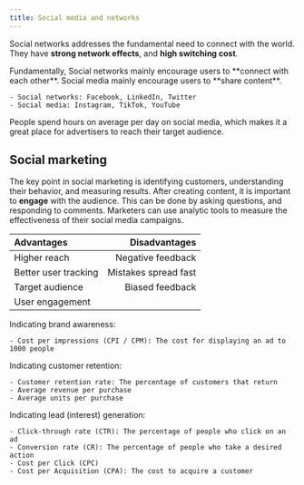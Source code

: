 ```yaml
---
title: Social media and networks
---
```

Social networks addresses the fundamental need to connect with the world. They have **strong network effects**, and **high switching cost**.

<Block variant="knBox" title="Social networks vs. social media">
Fundamentally, Social networks mainly encourage users to **connect with each other**. Social media mainly encourage users to **share content**.

    - Social networks: Facebook, LinkedIn, Twitter
    - Social media: Instagram, TikTok, YouTube
</Block>

People spend hours on average per day on social media, which makes it a great place for advertisers to reach their target audience.

## Social marketing

The key point in social marketing is identifying customers, understanding their behavior, and measuring results. After creating content, it is important to **engage** with the audience. This can be done by asking questions, and responding to comments.
Marketers can use analytic tools to measure the effectiveness of their social media campaigns.



| **Advantages** | **Disadvantages** |
| :--- | ---: |
| Higher reach | Negative feedback |
| Better user tracking | Mistakes spread fast |
| Target audience | Biased feedback |
| User engagement |  |





<Block variant="definition" title="Metrics">
Indicating brand awareness:

    - Cost per impressions (CPI / CPM): The cost for displaying an ad to 1000 people
Indicating customer retention:

    - Customer retention rate: The percentage of customers that return
    - Average revenue per purchase
    - Average units per purchase
Indicating lead (interest) generation:

    - Click-through rate (CTR): The percentage of people who click on an ad
    - Conversion rate (CR): The percentage of people who take a desired action
    - Cost per Click (CPC)
    - Cost per Acquisition (CPA): The cost to acquire a customer
</Block>
